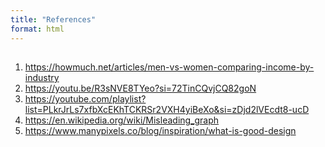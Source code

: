 ```yaml
---
title: "References"
format: html
---
```


## 

1.  <https://howmuch.net/articles/men-vs-women-comparing-income-by-industry>
2.  ⁠<https://youtu.be/R3sNVE8TYeo?si=72TinCQvjCQ82goN>
3.  ⁠<https://youtube.com/playlist?list=PLkrJrLs7xfbXcEKhTCKRSr2VXH4yiBeXo&si=zDjd2lVEcdt8-ucD>
4.  <https://en.wikipedia.org/wiki/Misleading_graph>
5.  <https://www.manypixels.co/blog/inspiration/what-is-good-design>
